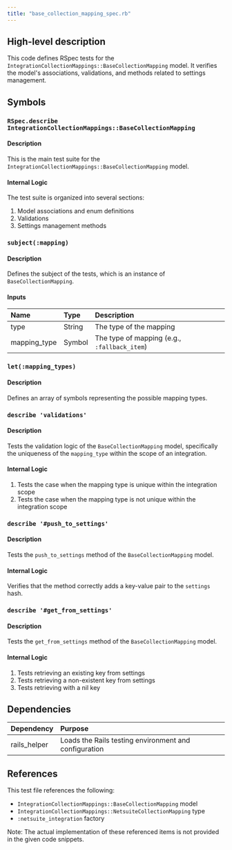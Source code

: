 ```yaml
---
title: "base_collection_mapping_spec.rb"
---
```


## High-level description
This code defines RSpec tests for the `IntegrationCollectionMappings::BaseCollectionMapping` model. It verifies the model's associations, validations, and methods related to settings management.

## Symbols

### `RSpec.describe IntegrationCollectionMappings::BaseCollectionMapping`
#### Description
This is the main test suite for the `IntegrationCollectionMappings::BaseCollectionMapping` model.

#### Internal Logic
The test suite is organized into several sections:
1. Model associations and enum definitions
2. Validations
3. Settings management methods

### `subject(:mapping)`
#### Description
Defines the subject of the tests, which is an instance of `BaseCollectionMapping`.

#### Inputs
| Name | Type | Description |
|:-----|:-----|:------------|
| type | String | The type of the mapping |
| mapping_type | Symbol | The type of mapping (e.g., `:fallback_item`) |

### `let(:mapping_types)`
#### Description
Defines an array of symbols representing the possible mapping types.

### `describe 'validations'`
#### Description
Tests the validation logic of the `BaseCollectionMapping` model, specifically the uniqueness of the `mapping_type` within the scope of an integration.

#### Internal Logic
1. Tests the case when the mapping type is unique within the integration scope
2. Tests the case when the mapping type is not unique within the integration scope

### `describe '#push_to_settings'`
#### Description
Tests the `push_to_settings` method of the `BaseCollectionMapping` model.

#### Internal Logic
Verifies that the method correctly adds a key-value pair to the `settings` hash.

### `describe '#get_from_settings'`
#### Description
Tests the `get_from_settings` method of the `BaseCollectionMapping` model.

#### Internal Logic
1. Tests retrieving an existing key from settings
2. Tests retrieving a non-existent key from settings
3. Tests retrieving with a nil key

## Dependencies
| Dependency | Purpose |
|:-----------|:--------|
| rails_helper | Loads the Rails testing environment and configuration |

## References
This test file references the following:
- `IntegrationCollectionMappings::BaseCollectionMapping` model
- `IntegrationCollectionMappings::NetsuiteCollectionMapping` type
- `:netsuite_integration` factory

Note: The actual implementation of these referenced items is not provided in the given code snippets.